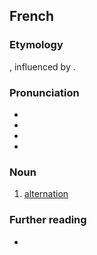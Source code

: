 ==French==

===Etymology===
{{suffix|fr|alterner|ance}}, influenced by {{etyl|la|fr}} {{m|la|alternatio|}}.

===Pronunciation===
* {{fr-IPA}}
* {{homophones|fr|alternances}}
* {{hyphenation|fr|al|ter|nance}}
* {{rhymes|fr|ɑ̃s}}

===Noun===
{{fr-noun|f}}

# [[alternation]]

===Further reading===
* {{R:TLFi}}